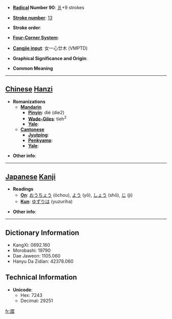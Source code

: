 * '''[[Wiktionary:Chinese radical index| Radical]] Number 90''': [[Wiktionary:Chinese radical index 爿|爿]]+9 strokes

* '''[[Wiktionary:Chinese total strokes index|Stroke number]]''': [[Wiktionary:Chinese total strokes index 13|13]]

* '''Stroke order''': 

* '''[[Wiktionary:Chinese four corner index|Four-Corner System]]''': 

* '''[[Wiktionary:Chinese Cangjie index|Cangjie input]]''': 女一心廿木 (VMPTD)

* '''Graphical Significance and Origin''': 

* '''Common Meaning'''

----

== [[Chinese]] [[Hanzi]] ==

* '''Romanizations'''
** '''[[Mandarin]]'''
*** '''[[Pinyin]]''': dié (die2)
*** '''[[Wade-Giles]]''': tieh<sup>2</sup>
*** '''[[Yale]]''': 
** '''[[Cantonese]]'''
*** '''[[Jyutping]]''':
*** '''[[Penkyamp]]''': 
*** '''[[Yale]]''': 

* '''Other info''': 

----

== [[Japanese]] [[Kanji]] ==

* '''Readings'''
** '''[[On]]''': [[おうちょう]] (ōchou), [[よう]] (yō), [[しょう]] (shō), [[じ]] (ji)
** '''[[Kun]]''': [[ゆずりは]] (yuzuriha)

* '''Other info''':  

----

== Dictionary Information ==

* KangXi: 0692.160
* Morobashi: 19790
* Dae Jaweon: 1105.060
* Hanyu Da Zidian: 42378.060

== Technical Information ==

* '''Unicode''':
** Hex: 7243
** Decimal: 29251

[[fr:牃]]